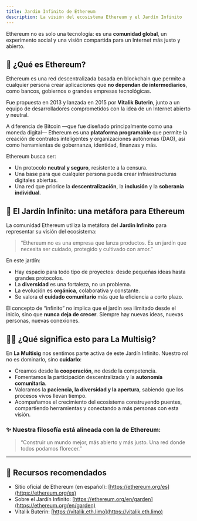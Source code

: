 ```yaml
---
title: Jardin Infinito de Ethereum
description: La visión del ecosistema Ethereum y el Jardín Infinito
---
```


Ethereum no es solo una tecnología: es una **comunidad global**, un experimento social y una visión compartida para un Internet más justo y abierto.

## 🧠 ¿Qué es Ethereum?

Ethereum es una red descentralizada basada en blockchain que permite a cualquier persona crear aplicaciones que **no dependan de intermediarios**, como bancos, gobiernos o grandes empresas tecnológicas.

Fue propuesta en 2013 y lanzada en 2015 por **Vitalik Buterin**, junto a un equipo de desarrolladores comprometidos con la idea de un Internet abierto y neutral.

A diferencia de Bitcoin —que fue diseñado principalmente como una moneda digital— Ethereum es una **plataforma programable** que permite la creación de contratos inteligentes y organizaciones autónomas (DAO), así como herramientas de gobernanza, identidad, finanzas y más.

Ethereum busca ser:

* Un protocolo **neutral y seguro**, resistente a la censura.
* Una base para que cualquier persona pueda crear infraestructuras digitales abiertas.
* Una red que priorice la **descentralización**, la **inclusión** y la **soberanía individual**.

## 🌸 El Jardín Infinito: una metáfora para Ethereum

La comunidad Ethereum utiliza la metáfora del **Jardín Infinito** para representar su visión del ecosistema:

> “Ethereum no es una empresa que lanza productos. Es un jardín que necesita ser cuidado, protegido y cultivado con amor.”

En este jardín:

* Hay espacio para todo tipo de proyectos: desde pequeñas ideas hasta grandes protocolos.
* La **diversidad** es una fortaleza, no un problema.
* La evolución es **orgánica**, colaborativa y constante.
* Se valora el **cuidado comunitario** más que la eficiencia a corto plazo.

El concepto de “infinito” no implica que el jardín sea ilimitado desde el inicio, sino que **nunca deja de crecer**. Siempre hay nuevas ideas, nuevas personas, nuevas conexiones.

## 🧑‍🌾 ¿Qué significa esto para La Multisig?

En **La Multisig** nos sentimos parte activa de este Jardín Infinito. Nuestro rol no es dominarlo, sino **cuidarlo**:

* Creamos desde la **cooperación**, no desde la competencia.
* Fomentamos la participación descentralizada y la **autonomía comunitaria**.
* Valoramos la **paciencia, la diversidad y la apertura**, sabiendo que los procesos vivos llevan tiempo.
* Acompañamos el crecimiento del ecosistema construyendo puentes, compartiendo herramientas y conectando a más personas con esta visión.

### ✨ Nuestra filosofía está alineada con la de Ethereum:

> “Construir un mundo mejor, más abierto y más justo. Una red donde todos podamos florecer.”

---

## 🔗 Recursos recomendados

* Sitio oficial de Ethereum (en español): [https://ethereum.org/es](https://ethereum.org/es)
* Sobre el Jardín Infinito: [https://ethereum.org/en/garden](https://ethereum.org/en/garden)
* Vitalik Buterin: [https://vitalik.eth.limo](https://vitalik.eth.limo)
